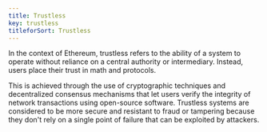 ```yaml
---
title: Trustless
key: trustless
titleforSort: Trustless
---
```


In the context of Ethereum, trustless refers to the ability of a system to operate without reliance on a central authority or intermediary. Instead, users place
their trust in math and protocols.

This is achieved through the use of cryptographic techniques and decentralized consensus mechanisms that let users verify the integrity of network transactions
using open-source software. Trustless systems are considered to be more secure and resistant to fraud or tampering because they don't rely on a single point of
failure that can be exploited by attackers.
